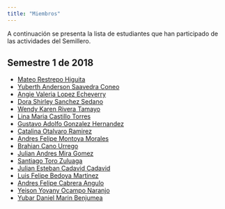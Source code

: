 ```yaml
---
title: "Miembros"
---
```


A continuación se presenta la lista de estudiantes que han participado de las actividades del Semillero.

## Semestre 1 de 2018

- [Mateo Restrepo Higuita](https://marestrepohi.github.io)
- [Yuberth Anderson Saavedra Coneo](https://yuasaavedraco.github.io)
- [Angie Valeria Lopez Echeverry](https://anvlopezec.github.io)
- [Dora Shirley Sanchez Sedano](https://dssanchezs.github.io)
- [Wendy Karen Rivera Tamayo](https://wkriverat.github.io)
- [Lina Maria Castillo Torres](https://lmcastillot.github.io)
- [Gustavo Adolfo Gonzalez Hernandez](https://gustavogonzalez1996.github.io/GustavoG)
- [Catalina Otalvaro Ramirez](https://caotalvarora.github.io)
- [Andres Felipe Montoya Morales](https://toyaestadistico.github.io)
- [Brahian Cano Urrego](https://bencuben.github.io)
- [Julian Andres Mira Gomez](https://jamirag.github.io)
- [Santiago Toro Zuluaga](https://satorozu.github.io)
- [Julian Esteban Cadavid Cadavid](https://jcadavidc.github.io)
- [Luis Felipe Bedoya Martinez](https://felbed.github.io)
- [Andres Felipe Cabrera Angulo](https://afcabreraa.github.io)
- [Yeison Yovany Ocampo Naranjo](https://yyocampon.github.io)
- [Yubar Daniel Marin Benjumea](https://ydmarinb.github.io)

